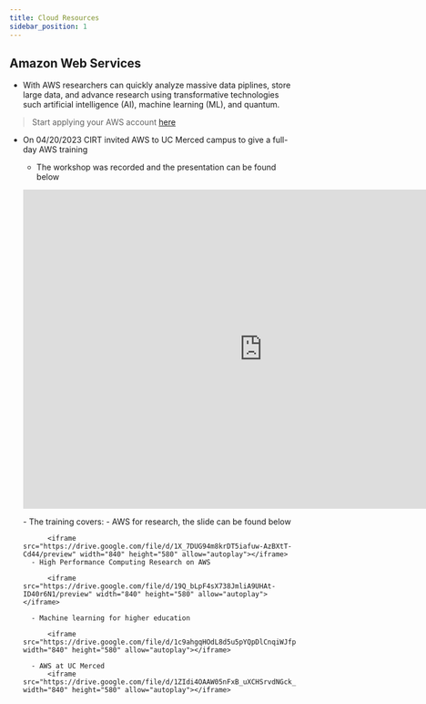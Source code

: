 ```yaml
---
title: Cloud Resources
sidebar_position: 1
---
```







## Amazon Web Services 

- With AWS researchers can quickly analyze massive data piplines, store large data, and advance research using transformative technologies such artificial intelligence (AI), machine learning (ML), and quantum.
> Start applying your AWS account [here](https://ucmerced.service-now.com/servicehub?id=public_kb_article&sys_id=760c043b1ba760543a003112cd4bcbb0&form_id=e2725c884f4f46002f3bd49f0310c7b7)


- On 04/20/2023 CIRT invited AWS to UC Merced campus to give a full-day AWS training
    - The workshop was recorded and the presentation can be found below
    <p align='center'>
    <iframe width="840" height="560" src="https://www.youtube.com/embed/WGsIEZOAtmM?si=Kc3frOhNrGqfGFp1&rel=0" title="YouTube video player" frameborder="0" allow="accelerometer; autoplay; clipboard-write; encrypted-media; gyroscope; picture-in-picture; web-share" allowfullscreen></iframe>
    </p>
    - The training covers:
        - AWS for research, the slide can be found below
        
            <iframe src="https://drive.google.com/file/d/1X_7DUG94m8krDT5iafuw-AzBXtT-Cd44/preview" width="840" height="580" allow="autoplay"></iframe>
        - High Performance Computing Research on AWS

            <iframe src="https://drive.google.com/file/d/19Q_bLpF4sX738JmliA9UHAt-ID40r6N1/preview" width="840" height="580" allow="autoplay"></iframe>

        - Machine learning for higher education

            <iframe src="https://drive.google.com/file/d/1c9ahgqHOdL8d5u5pYQpDlCnqiWJfpuf7/preview" width="840" height="580" allow="autoplay"></iframe>      

        - AWS at UC Merced
            <iframe src="https://drive.google.com/file/d/1ZIdi4OAAW05nFxB_uXCHSrvdNGck_nFp/preview" width="840" height="580" allow="autoplay"></iframe>      


